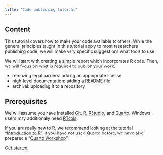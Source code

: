 ```yaml
---
title: "Code publishing tutorial"
---
```


## Content

This tutorial covers how to make your code available to others. While the general principles taught in this tutorial apply to most researchers publishing code, we will make very specific suggestions what tools to use.

We will start with creating a simple report which incorporates R code. Then, we will focus on what is required to publish your work:

- removing legal barriers: adding an appropriate license
- high-level documentation: adding a README file
- archival: uploading it to a repository

## Prerequisites

We will assume you have installed [Git](https://git-scm.com/download/), [R](https://cloud.r-project.org/), [RStudio](https://posit.co/download/rstudio-desktop/), and [Quarto](https://quarto.org/docs/download/). Windows users may additionally need [RTools](https://cloud.r-project.org/bin/windows/Rtools/).

If you are really new to R, we recommend looking at the tutorial "[Introduction to R](https://lmu-osc.github.io/introduction-to-R/)". If you have not used Quarto before, we have also prepared a "[Quarto Workshop](https://lmu-osc.github.io/introduction-to-Quarto/)".

[Get started](intro.qmd){.btn-action-primary .btn-action .btn .btn-success .btn-lg}